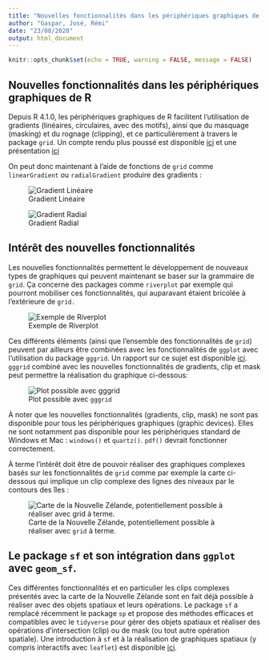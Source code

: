 ```yaml
---
title: "Nouvelles fonctionnalités dans les périphériques graphiques de R"
author: "Gaspar, José, Rémi"
date: "23/08/2020"
output: html_document
---
```


```r
knitr::opts_chunk$set(echo = TRUE, warning = FALSE, message = FALSE)
```

## Nouvelles fonctionnalités dans les périphériques graphiques de R

Depuis R 4.1.0, les périphériques graphiques de R facilitent l'utilisation de gradients (linéaires, circulaires, avec des motifs), ainsi que du masquage (masking) et du rognage (clipping), et ce particulièrement à travers le package `grid`. Un compte rendu plus poussé est disponible [ici](https://www.stat.auckland.ac.nz/~paul/Reports/GraphicsEngine/definitions/definitions.html) et une présentation [ici](https://www.stat.auckland.ac.nz/~paul/Talks/useR2021/index.html)

On peut donc maintenant à l'aide de fonctions de `grid` comme `linearGradient` ou `radialGradient` produire des gradients :

![Gradient Linéaire](figs/datavizu_lineargradient.png)

![Gradient Radial](figs/datavizu_radialgradient.png)

## Intérêt des nouvelles fonctionnalités

Les nouvelles fonctionnalités permettent le développement de nouveaux types de graphiques qui peuvent maintenant se baser sur la grammaire de `grid`. Ça concerne des packages comme `riverplot` par exemple qui pourront mobiliser ces fonctionnalités, qui auparavant étaient bricolée à l'extérieure de `grid.`

![Exemple de Riverplot](figs/datavizu_riverplot.png)

Ces différents éléments (ainsi que l'ensemble des fonctionnalités de `grid`) peuvent par ailleurs être combinées avec les fonctionnalités de `ggplot` avec l'utilisation du package `gggrid`. Un rapport sur ce sujet est disponible [ici](https://www.stat.auckland.ac.nz/~paul/Reports/gggrid/gggrid.html). `gggrid` combiné avec les nouvelles fonctionnalités de gradients, clip et mask peut permettre la réalisation du graphique ci-dessous:

![Plot possible avec `gggrid`](figs/datavizu_ggrid.png)

À noter que les nouvelles fonctionnalités (gradients, clip, mask) ne sont pas disponible pour tous les périphériques graphiques (graphic devices). Elles ne sont notamment pas disponible pour les périphériques standard de Windows et Mac : `windows()` et `quartz()`. `pdf()` devrait fonctionner correctement.

À terme l'intérêt doit être de pouvoir réaliser des graphiques complexes basés sur les fonctionnalités de `grid` comme par exemple la carte ci-dessous qui implique un clip complexe des lignes des niveaux par le contours des îles :

![Carte de la Nouvelle Zélande, potentiellement possible à réaliser avec `grid` à terme.](figs/datavizu_nz_clip.png)

## Le package `sf` et son intégration dans `ggplot` avec `geom_sf`.

Ces différentes fonctionnalités et en particulier les clips complexes présentés avec la carte de la Nouvelle Zélande sont en fait déjà possible à réaliser avec des objets spatiaux et leurs opérations. Le package `sf` a remplacé récemment le package `sp` et propose des méthodes efficaces et compatibles avec le `tidyverse` pour gérer des objets spatiaux et réaliser des opérations d'intersection (clip) ou de mask (ou tout autre opération spatiale). Une introduction à `sf` et à la réalisation de graphiques spatiaux (y compris interactifs avec `leaflet`) est disponible [ici](https://statnmap.com/2018-07-14-introduction-to-mapping-with-sf-and-co/).

